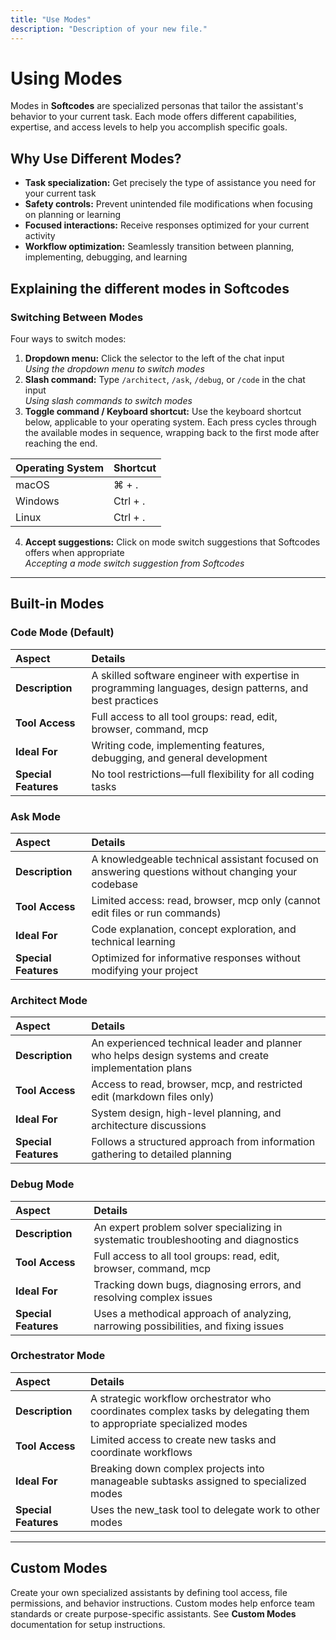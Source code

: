 ```yaml
---
title: "Use Modes"
description: "Description of your new file."
---
```


# Using Modes

Modes in **Softcodes** are specialized personas that tailor the assistant's behavior to your current task. Each mode offers different capabilities, expertise, and access levels to help you accomplish specific goals.

## Why Use Different Modes?

- **Task specialization:** Get precisely the type of assistance you need for your current task
- **Safety controls:** Prevent unintended file modifications when focusing on planning or learning
- **Focused interactions:** Receive responses optimized for your current activity
- **Workflow optimization:** Seamlessly transition between planning, implementing, debugging, and learning

## Explaining the different modes in Softcodes

### Switching Between Modes

Four ways to switch modes:

1. **Dropdown menu:** Click the selector to the left of the chat input\
   _Using the dropdown menu to switch modes_
2. **Slash command:** Type `/architect`, `/ask`, `/debug`, or `/code` in the chat input\
   _Using slash commands to switch modes_
3. **Toggle command / Keyboard shortcut:** Use the keyboard shortcut below, applicable to your operating system. Each press cycles through the available modes in sequence, wrapping back to the first mode after reaching the end.

| Operating System | Shortcut |
| :--------------- | :------- |
| macOS            | ⌘ + .    |
| Windows          | Ctrl + . |
| Linux            | Ctrl + . |

4. **Accept suggestions:** Click on mode switch suggestions that Softcodes offers when appropriate\
   _Accepting a mode switch suggestion from Softcodes_

---

## Built-in Modes

### Code Mode (Default)

| Aspect               | Details                                                                                                  |
| :------------------- | :------------------------------------------------------------------------------------------------------- |
| **Description**      | A skilled software engineer with expertise in programming languages, design patterns, and best practices |
| **Tool Access**      | Full access to all tool groups: read, edit, browser, command, mcp                                        |
| **Ideal For**        | Writing code, implementing features, debugging, and general development                                  |
| **Special Features** | No tool restrictions—full flexibility for all coding tasks                                               |

### Ask Mode

| Aspect               | Details                                                                                           |
| :------------------- | :------------------------------------------------------------------------------------------------ |
| **Description**      | A knowledgeable technical assistant focused on answering questions without changing your codebase |
| **Tool Access**      | Limited access: read, browser, mcp only (cannot edit files or run commands)                       |
| **Ideal For**        | Code explanation, concept exploration, and technical learning                                     |
| **Special Features** | Optimized for informative responses without modifying your project                                |

### Architect Mode

| Aspect               | Details                                                                                              |
| :------------------- | :--------------------------------------------------------------------------------------------------- |
| **Description**      | An experienced technical leader and planner who helps design systems and create implementation plans |
| **Tool Access**      | Access to read, browser, mcp, and restricted edit (markdown files only)                              |
| **Ideal For**        | System design, high-level planning, and architecture discussions                                     |
| **Special Features** | Follows a structured approach from information gathering to detailed planning                        |

### Debug Mode

| Aspect               | Details                                                                             |
| :------------------- | :---------------------------------------------------------------------------------- |
| **Description**      | An expert problem solver specializing in systematic troubleshooting and diagnostics |
| **Tool Access**      | Full access to all tool groups: read, edit, browser, command, mcp                   |
| **Ideal For**        | Tracking down bugs, diagnosing errors, and resolving complex issues                 |
| **Special Features** | Uses a methodical approach of analyzing, narrowing possibilities, and fixing issues |

### Orchestrator Mode

| Aspect               | Details                                                                                                             |
| :------------------- | :------------------------------------------------------------------------------------------------------------------ |
| **Description**      | A strategic workflow orchestrator who coordinates complex tasks by delegating them to appropriate specialized modes |
| **Tool Access**      | Limited access to create new tasks and coordinate workflows                                                         |
| **Ideal For**        | Breaking down complex projects into manageable subtasks assigned to specialized modes                               |
| **Special Features** | Uses the new_task tool to delegate work to other modes                                                              |

---

## Custom Modes

Create your own specialized assistants by defining tool access, file permissions, and behavior instructions. Custom modes help enforce team standards or create purpose-specific assistants. See **Custom Modes** documentation for setup instructions.